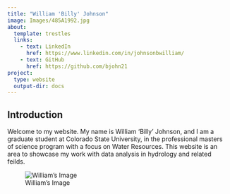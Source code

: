 ```yaml
---
title: "William 'Billy' Johnson"
image: Images/485A1992.jpg
about:
  template: trestles
  links: 
    - text: LinkedIn
      href: https://www.linkedin.com/in/johnsonbwilliam/
    - text: GitHub
      href: https://github.com/bjohn21
project:
  type: website
  output-dir: docs
---
```


## Introduction

Welcome to my website. My name is William 'Billy' Johnson, and I am a graduate student at Colorado State University, in the professional masters of science program with a focus on Water Resources. This website is an area to showcase my work with data analysis in hydrology and related feilds. 

![William's Image](Images/485A1992.jpg)

